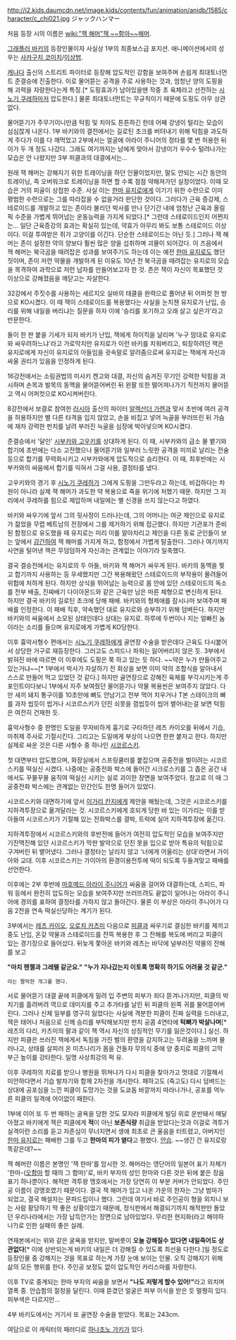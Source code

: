 http://i2.kids.daumcdn.net/image.kids/contents/fun/animation/anidb/1585/character/c_chi021.jpg
ジャックハンマー

처음 등장 시의 이름은 [[wiki:"잭 해머"잭 ~~함마~~해머]].

[[그래플러 바키]]의 등장인물이자 사실상 1부의 최종보스급 포지션. 애니메이션에서의 성우는 [[사카구치 코이치]]/[[이상범]].

[[캐나다]] 출신의 스트리트 파이터로 등장해 압도적인 강함을 보여주며 손쉽게 최대토너먼트 준결승에 진출한다. 이로 물어뜯는 공격을 주로 사용하는 것과, 엄청난 양의 도핑을 해 괴력을 자랑한다는게 특징.[* 도핑효과가 남아있을땐 작중 초 육체라고 선전하는 [[시노기 쿠레하]]마저 압도한다.] 물론 최대토너먼트는 무규칙이기 때문에 도핑도 아무 상관없다.

물어뜯기가 주무기이니만큼 턱힘 및 치아도 튼튼하긴 한데 어째 강냉이 털리는 모습이 심심찮게 나온다. 1부 바키와의 결전에서는 길로틴 초크를 버텨내기 위해 턱힘을 과도하게 주다가 이를 다 깨먹었고 2부에서는 얼굴에 아라이 주니어의 정타를 몇 번 허용한 뒤 이가 두 개 정도 나갔다. 그래도 여기까지는 남에게 맞아서 강냉이가 우수수 털려나가는 모습은 안 나왔지만 3부 피클과의 대결에서는...

원래 잭 해머는 강해지기 위한 트레이닝을 하던 인물이었지만, 말도 안되는 시간 동안의 트레이닝, 즉 오버워크로 트레이닝을 하면 할 수록 점점 약해져가던 실정이었다. 이때 모습은 거의 피골이 상접한 수준. 사실 이는 [[한마 유지로]]에게 이기기 위한 수련으로 이미 평범한 수련으로는 그를 따라잡을 수 없을거라 판단한 것이다. 그러다가 근육 증강제, 스테로이드를 개발하고 있는 존이라 불리던 박사를 만나 단기간 내에 엄청난 근육과 올림픽 수준을 가볍게 뛰어넘는 운동능력을 가지게 되었다.[* 그런데 스테로이드인지 어쩐지는... 일단 근육증강의 효과는 확실히 있는데, 약효가 아무리 봐도 보통 스테로이드 이상이다. 이걸 투여받은 쥐가 고양이를 이긴다. 단순한 스테로이드는 아닌 듯.] 그러나 잭 해머는 존이 설정한 약의 양보다 훨씬 많은 양을 섭취하며 괴물이 되어갔다. 이 즈음에서 잭 해머는 북극곰을 때려잡은 성과를 보여주기도 하는데 이는 예전 [[한마 유지로]]도 했던 짓이며, 존이 저런 약물을 개발하게 된 이유도 10년 전 북극곰을 때려잡는 유지로의 모습을 목격하여 과학으로 저런 남자를 만들어보고자 한 것. 존은 잭이 자신이 목표했던 것 이상으로 강해졌음을 깨닫고는 자살한다.

32강에서 주짓수를 사용하는 세르지오 실바의 태클을 완력으로 풀어낸 뒤 어퍼컷 한 방으로 KO시켰다. 이 때 잭이 스테로이드를 복용했다는 사실을 눈치챈 유지로가 난입, 승리를 위해 내일을 버리냐는 질문을 하자 이에 '승리를 포기하고 오래 살고 싶은가'라고 반문한다.

둘이 한 판 붙을 기세가 되자 바키가 난입, 잭에게 하이킥을 날리며 '누구 맘대로 유지로와 싸우려하느냐'라고 가로막지만 유지로가 이런 바키를 치워버리고, 퇴장하려던 잭은 유지로에게 자신이 유지로의 아들임을 귓속말로 알려줌으로써 유지로는 잭에게 자신과 싸울 권리가 있음을 인정하게 된다.

16강전에서는 소림권법의 미사키 켄고와 대결, 자신의 숨겨진 무기인 강력한 턱힘을 과시하며 손목과 발목의 동맥을 물어뜯어버린 뒤 왼팔 또한 떨어져나가기 직전까지 물어뜯고 역시 어퍼컷으로 KO시켜버린다.

8강전에서 보결로 참여한 [[러시아]] 출신의 파이터 [[알렉산더 가렌]]과 맞서 초반에 여러 공격을 허용하지만 별 다른 타격을 입지 않았고, 손을 비집고 넣어 늑골을 부러뜨린 뒤 가슴에 재차 강력한 펀치를 날려 부러진 늑골을 심장에 박아넣으며 KO시켰다.

준결승에서 '달인' [[시부카와 고우키]]를 상대하게 된다. 이 때, 시부카와의 급소 물 뱉기와 합기에 초반에는 다소 고전했으나 물어뜯기와 일부러 느릿한 공격을 미끼로 날리는 전술 등으로 합기를 무력화시키고 시부카와에게 압도적으로 승리한다. 이 때, 최후반에는 시부카와의 싸움에서 합기를 익혀서 그걸 사용, 결정타를 냈다.

고우키와의 경기 후 [[시노기 쿠레하]]가 그에게 도핑을 그만두라고 하는데, 비겁하다는 차원이 아니라 실제 잭 해머가 과도한 약 복용으로 죽을 위기에 처했기 때문. 하지만 그 자리에서 쿠레하를 힘으로 제압하며 내일에는 별 신경을 쓰지 않는다고 하였다.

바키와 싸우기에 앞서 그의 뒷사정이 드러나는데, 그의 어머니는 여군 제인으로 유지로가 젊었을 무렵 베트남의 전장에서 그를 제거하기 위해 접근했다. 하지만 기관포가 준비된 함정으로 유도했을 때 유지로는 미리 이를 알아차리고 제인을 다른 동료 군인들이 보는 앞에서 [[강간]]하여 잭 해머를 가지게 하고, 함정에서 가볍게 탈출한다. 그러나 여기까지 사연을 털어낸 잭은 무덤덤하게 자신과는 관계없는 이야기라 일축했다.

결국 결승전에서는 유지로의 두 아들, 바키와 잭 해머가 싸우게 된다. 바키의 동맥을 찢고 합기까지 사용하는 등 우세했지만 그간 복용해왔던 스테로이드의 부작용이 몰려들어 위험에 처하게 된다. 하지만 상식을 뛰어넘는 능력으로 몸 안에 있던 스테로이드의 독소를 전부 배출, 진짜배기 다이아몬드와 같은 근육만 남은 마른 체형으로 변신하게 된다. 하지만 결국 바키의 길로틴 초크에 당해 패배. 바키와의 형제애를 잠시나마 보여주며 패배를 인정한다. 이 패배 직후, 약속했던 대로 유지로와 승부하기 위해 덤벼든다. 하지만 바키와의 싸움에서 소모된 상태인데다 상대는 유지로. 하루에 두번이나 지는 얼빠진 놈이라는 소리를 들으며 유지로에게 가볍게 KO당한다.

이후 흉악사형수 편에서는 [[시노기 쿠레하]]에게 골연장 수술을 받은데다 근육도 다시붙어서 상당한 거구로 재등장한다. 그러고도 스피드나 파워는 잃어버리지 않은 듯. 3부에서 밝혀진 바에 따르면 이 이후에도 도핑은 쭉 하고 있는 듯 하다. ~~약은 누가 만들어주고 있는거냐~~[* 1부에서 박사가 자살하기 전 회상을 보면 이미 약의 조합식을 알아내서 스스로 만들어 먹고 있었던 것 같다.] 하지만 골연장으로 강해진 육체를 부각시키는게 주 포인트이다보니 1부에서 자주 보여줬던 물어뜯기나 약물 복용씬은 보여주지 않았다. 다만 새끼 돼지 통구이를 10초만에 뼈도 안남기고 전부 먹어 치우거나 T본 스테이크의 뼈를 과자 씹듯이 씹거나 시코르스키가 던진 쇠못을 껌씹듯이 씹어 뱉어내는걸 보면 턱힘은 여전히 건재한 듯.

흉악사형수 중 한명인 도일을 무자비하게 흉기로 구타하던 레츠 카이오를 뒤에서 기습, 마취제 주사로 기절시킨다. 그리고는 도일에게 부상이 나으면 한판 붙자고 한다. 하지만 실제로 싸운 것은 다른 사형수 중 하나인 [[시코르스키]].

첫 대면부터 압도했으며, 화장실에서 스프링쿨러를 붙잡으며 공중전을 벌이려는 시코르스키를 떡실신 시켰다. 나중에는 공중전화 박스에 들어간 시크로스키를 그 좁은 공간 내에서도 꾸물꾸물 움직여 떡실신 시키는 실로 괴이한 장면을 보여주었다. 참고로 이 때 그 공중전화 박스에는 관계없는 민간인도 한명 들어가 있었다.

시코르스키와 대면하기에 앞서 [[이가리 칸지]]에게 제안을 해뒀는데, 그것은 시코르스키를 지하격투장으로 옮겨달라는 것. 시코르스키에게 호되게 당한 바 있는 이가리는 이를 받아들여 시코르스키가 기절해 있는 전화박스를 결박, 트럭에 실어 지하격투장에 옮긴다.

지하격투장에서 시코르스키와의 후반전에 들어가 여전히 압도적인 모습을 보여주지만 기진맥진해 있던 시코르스키가 막판 발악으로 던진 못을 입으로 받아 특유의 턱힘으로 구겨버린 뒤 뱉어냈다. 그러나 결정타는 날리지 않고 '너에게 어울리는 상대'라면서 가이아와 교대. 이후 시코르스키는 가이아의 환경이용전투에 떡이 되도록 두들겨맞고 패배를 선언한다.

이후에는 2부 후반에 [[마호메드 아라이 주니어]]가 싸움을 걸어와 대결하는데, 스피드, 파워 등에서 완전히 압도하는 모습을 보여주지만 쓰러뜨려도 끝없이 일어나는 아라이 주니어에 경의를 표하여 결정타를 가하지 않고 돌아간다. 물론 이 부상은 아라이 주니어가 다음 2전을 연속 떡실신당하는 계기가 된다.

3부에서는 [[레츠 카이오]], [[오로치 카츠미]] 다음으로 [[피클]]과 싸우기로 결심한 바키를 제끼고 중도 난입, 온갖 약물과 스테로이드를 잔뜩 복용한 후 그 잔해를 복도에 버리고 피클이 있는 경기장으로 들어섰다. 뒤늦게 쫓아온 바키와 레츠는 바닥에 널부러진 약물의 잔해를 보고 

'''"마치 헨젤과 그레텔 같군요."''' 
'''"누가 지나갔는지 이토록 명확히 하기도 어려울 것 같군."'''

 라는 짤막한 개그를 했다.

서로 물어뜯기 대결 끝에 피클에게 밀려 입 주변의 피부가 죄다 뜯겨나가지만, 피클의 박치기를 흘려버려 역으로 데미지를 주고 추가타를 날린 뒤 피클의 왼쪽 귀를 물어뜯어버린다. 그러나 신체 일부를 영구히 잃었다는 사실에 격분한 피클이 진짜 실력을 드러내고, 잭은 태어나 처음으로 신께 승리를 부탁해보지만 펀치 공콤 4연타에 '''턱뼈가 박살나며'''[* 레츠의 다리, 카츠미의 팔과 같이 잭 역시 자신의 상징적인 무기를 잃은것이다.] 실신. 하지만 피클은 쓰러진 잭에게서 독침을 가진 벌의 환영을 감지하고는 두려움을 느끼며 물러나고, 상태를 살피러 온 미츠나리가 몸을 건들자 무의식 중에 양 중지로 피클의 고막 부근 높이를 강타한다. 일명 사상최강의 퍽 유.

이후 쿠레하의 치료를 받으나 병원을 뛰쳐나가 다시 피클을 찾아가고 멋대로 기절해서 미안하다면서 기습 발차기와 함께 2차전을 개시한다. 패하고도 (죽고도) 다시 덤벼드는 상대에 공포심을 느낀 피클이 도망가는 것을 도쿄돔 바깥까지 따라나가나, 공포를 억누른 피클의 일격에 어이없이 패한다. 

1부에 이어 또 두 번 패하는 굴욕을 당한 것도 모자라 피클에게 빌딩 위로 운반돼서 매달아졌고 바키에게 잭은 피클에게 '''적'''이 아닌 '''보존식량''' 취급을 받았다는것과 이걸로 격투가 실격이란 소리를 듣고 자존심이 무너지면서 생애 최초로 큰 울음을 터트렸고, 아버지인 [[한마 유지로]]는 패배한 그를 두고 '''한마의 피가 옅다'''고 평했다. [[안습]]. ~~생긴 건 유지로랑 똑같은데?~~

잭 해머란 이름은 본명인 '잭 한마'를 암시한 것. 해머라는 영단어의 일본어 표기 자체가 '한마-([[오함마]] 할 때의 그 함마)'로, 바키 부자의 성인 한마와 다른 것은 뒤에 붙은 장음 표기 하나뿐이다. 해적판 격투왕 맹호에서는 가장 당연히 이 부분 커버가 안되었다. 주인공 이름이 강맹호였기 때문이다. 결국 잭 해머가 입고 나온 가운의 한자는 그냥 범마가 되었고, 결국 해설자는 문파드립이나 했다. 그런데 여기서 바로 주인공이 형을 외치니 보는 사람 황당하기 딱 좋은 상황이었기 때문에, 정식판에서 해결되기까지 해적판만 돌았던 우리나라에서는 가장 납득안가는 장면으로 남아있었다. 무리한 현지화(라고 해야하나?)로 인한 실패의 좋은 실례.

연재본에서는 위와 같은 굴욕을 받지만, 말버릇이 '''오늘 강해질수 있다면 내일죽어도 상관없다'''[* 이에 상반되는게 바키의 내일은 더 강해질 수 있도록 최선을 다한다.]일 정도로 등장인물 중 강해지는 것을 목표로 하는게 가장 눈에 보이는 인물. 오직 강해지기 위해 삶의 모든 행위를 한다. 주인공 보정도 없이 압도적인 카리스마를 자랑한다.

이후 TV로 중계되는 한마 부자의 싸움을 보면서 '''"나도 저렇게 할수 있어!"'''라고 외치며 열폭 중. 안습함의 절정을 달린다. 이때 뜯겼던 얼굴은 피부 이식을 받은 듯 멀쩡히 있다. 피부색은 다르지만...

4부 바키도에서는 거기서 또 골연장 수술을 받았다. 목표는 243cm.

여담으로 이 캐릭터의 패러디로 [[하나조노 가키]]가 있다.

